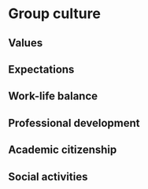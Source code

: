 # Group culture

## Values


## Expectations


## Work-life balance


## Professional development


## Academic citizenship


## Social activities
